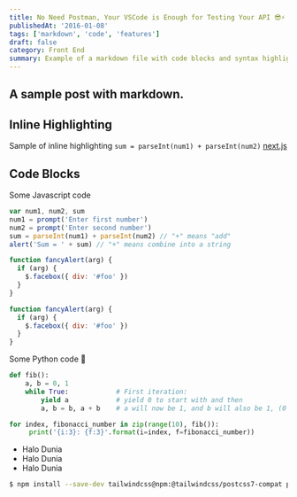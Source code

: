 ```yaml
---
title: No Need Postman, Your VSCode is Enough for Testing Your API 😎⚡
publishedAt: '2016-01-08'
tags: ['markdown', 'code', 'features']
draft: false
category: Front End
summary: Example of a markdown file with code blocks and syntax highlighting
---
```


## A sample post with markdown.
## Inline Highlighting

Sample of inline highlighting `sum = parseInt(num1) + parseInt(num2)`
[next.js](/blog)
## Code Blocks

Some Javascript code

```javascript:halo.jsx
var num1, num2, sum
num1 = prompt('Enter first number')
num2 = prompt('Enter second number')
sum = parseInt(num1) + parseInt(num2) // "+" means "add"
alert('Sum = ' + sum) // "+" means combine into a string
```

```typescript:halo.jsx
function fancyAlert(arg) {
  if (arg) {
    $.facebox({ div: '#foo' })
  }
}
```

```js {1,3-4}
function fancyAlert(arg) {
  if (arg) {
    $.facebox({ div: '#foo' })
  }
}
```

Some Python code 🐍

```python
def fib():
    a, b = 0, 1
    while True:            # First iteration:
        yield a            # yield 0 to start with and then
        a, b = b, a + b    # a will now be 1, and b will also be 1, (0 + 1)

for index, fibonacci_number in zip(range(10), fib()):
     print('{i:3}: {f:3}'.format(i=index, f=fibonacci_number))
```

- Halo Dunia
- Halo Dunia
- Halo Dunia

```bash
$ npm install --save-dev tailwindcss@npm:@tailwindcss/postcss7-compat postcss@^7 autoprefixer@^9
```